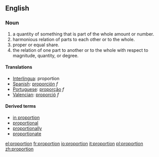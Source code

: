 == English ==
=== Noun ===
{{en-noun-reg}}

# a quantity of something that is part of the whole amount or number.
# harmonious relation of parts to each other or to the whole.
# proper or equal share.
# the relation of one part to another or to the whole with respect to magnitude, quantity, or degree.

==== Translations ====
*[[Interlingua]]: proportion
*[[Spanish]]: [[proporción]] ''f''
*[[Portuguese]]: [[proporção]] ''f''
*[[Valencian]]: [[proporció]] ''f''

==== Derived terms ====
* [[in proportion]]
* [[proportional]]
* [[proportionally]]
* [[proportionate]]

[[el:proportion]]
[[fr:proportion]]
[[io:proportion]]
[[it:proportion]]
[[pl:proportion]]
[[zh:proportion]]